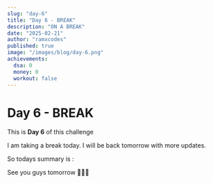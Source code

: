 ```yaml
---
slug: "day-6"
title: "Day 6 - BREAK"
description: "ON A BREAK"
date: "2025-02-21"
author: "ramxcodes"
published: true
image: "/images/blog/day-6.png"
achievements:
  dsa: 0
  money: 0
  workout: false
---
```


# Day 6 - BREAK

This is **Day 6** of this challenge

I am taking a break today. I will be back tomorrow with more updates.

So todays summary is :

<Activity dsa={0} money={0} workout={false} />

See you guys tomorrow 🙋🏻‍♂️

